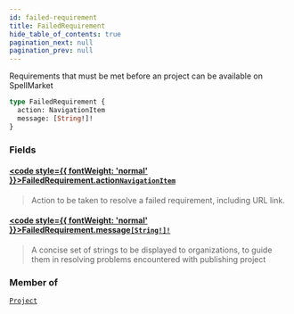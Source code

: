 ```yaml
---
id: failed-requirement
title: FailedRequirement
hide_table_of_contents: true
pagination_next: null
pagination_prev: null
---
```








Requirements that must be met before an project can be available on SpellMarket

```graphql
type FailedRequirement {
  action: NavigationItem
  message: [String!]!
}
```


### Fields

#### [<code style={{ fontWeight: 'normal' }}>FailedRequirement.<b>action</b></code>](#)<Bullet />[`NavigationItem`](/objects/navigation-item) <Badge class="secondary" text="object"/>
> Action to be taken to resolve a failed requirement, including URL link.
> 

#### [<code style={{ fontWeight: 'normal' }}>FailedRequirement.<b>message</b></code>](#)<Bullet />[`[String!]!`](/scalars/string) <Badge class="secondary" text="non-null"/> <Badge class="secondary" text="scalar"/>
> A concise set of strings to be displayed to organizations, to guide them in resolving problems encountered with
publishing project
> 



### Member of

[`Project`](/objects/project)  <Badge class="secondary" text="object"/>



